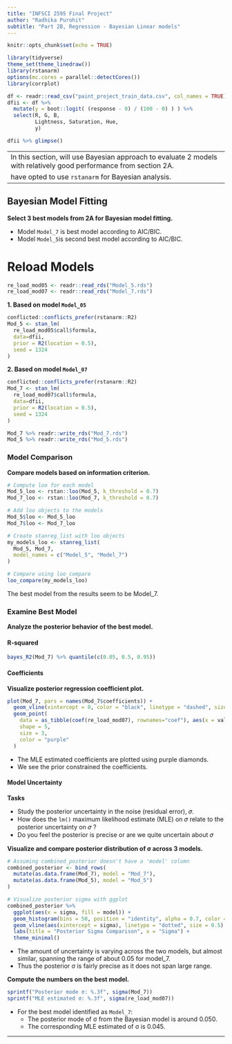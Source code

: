 ```yaml
---
title: "INFSCI 2595 Final Project"
author: "Radhika Purohit"
subtitle: "Part 2B, Regression - Bayesian Linear models"
---
```


```r
knitr::opts_chunk$set(echo = TRUE)
```


```r
library(tidyverse)
theme_set(theme_linedraw())
library(rstanarm)
options(mc.cores = parallel::detectCores())
library(corrplot)
```


```r
df <- readr::read_csv("paint_project_train_data.csv", col_names = TRUE)
dfii <- df %>% 
  mutate(y = boot::logit( (response - 0) / (100 - 0) ) ) %>% 
  select(R, G, B, 
         Lightness, Saturation, Hue,
         y)

dfii %>% glimpse()
```

----
In this section, will use Bayesian approach to evaluate 2 models with relatively good performance from section 2A.  
have opted to use `rstanarm` for Bayesian analysis.  
----

## Bayesian Model Fitting

**Select 3 best models from 2A for Bayesian model fitting.**  

- Model `Model_7` is best model according to AIC/BIC.  
- Model `Model_5`is second best model according to AIC/BIC.  

# Reload Models
```r
re_load_mod05 <- readr::read_rds("Model_5.rds")
re_load_mod07 <- readr::read_rds("Model_7.rds")
```


**1. Based on model `Model_05`**  
```r
conflicted::conflicts_prefer(rstanarm::R2)
Mod_5 <- stan_lm(
  re_load_mod05$call$formula,
  data=dfii,
  prior = R2(location = 0.5),
  seed = 1324
)
```
**2. Based on model `Model_07`**  
```r
conflicted::conflicts_prefer(rstanarm::R2)
Mod_7 <- stan_lm(
  re_load_mod07$call$formula,
  data=dfii,
  prior = R2(location = 0.5),
  seed = 1324
)
```

```r
Mod_7 %>% readr::write_rds("Mod_7.rds")
Mod_5 %>% readr::write_rds("Mod_5.rds")
```
### Model Comparison

**Compare models based on information criterion.**  

```r
# Compute loo for each model
Mod_5_loo <- rstan::loo(Mod_5, k_threshold = 0.7)
Mod_7_loo <- rstan::loo(Mod_7, k_threshold = 0.7)
```

```r
# Add loo objects to the models
Mod_5$loo <- Mod_5_loo
Mod_7$loo <- Mod_7_loo

# Create stanreg_list with loo objects
my_models_loo <- stanreg_list(
  Mod_5, Mod_7,
  model_names = c("Model_5", "Model_7")
)

# Compare using loo_compare
loo_compare(my_models_loo)
```

The best model from the results seem to be Model_7.

### Examine Best Model

**Analyze the posterior behavior of the best model.**  

#### R-squared

```r
bayes_R2(Mod_7) %>% quantile(c(0.05, 0.5, 0.95))
```



#### Coefficients

**Visualize posterior regression coefficient plot.**  

```r
plot(Mod_7, pars = names(Mod_7$coefficients)) +
  geom_vline(xintercept = 0, color = "black", linetype = "dashed", size = 0.5) +
  geom_point(
    data = as_tibble(coef(re_load_mod07), rownames="coef"), aes(x = value, y = coef),
    shape = 5,
    size = 3,
    color = "purple"
  )
```

- The MLE estimated coefficients are plotted using purple diamonds.
- We see the prior constrained the coefficients.


#### Model Uncertainty

**Tasks**  

- Study the posterior uncertainty in the noise (residual error), 𝜎.
- How does the `lm()` maximum likelihood estimate (MLE) on 𝜎 relate to the posterior uncertainty on 𝜎 ?
- Do you feel the posterior is precise or are we quite uncertain about 𝜎

**Visualize and compare posterior distribution of σ across 3 models.**  

```r

# Assuming combined_posterior doesn't have a 'model' column
combined_posterior <- bind_rows(
  mutate(as.data.frame(Mod_7), model = "Mod_7"),
  mutate(as.data.frame(Mod_5), model = "Mod_5")
)

# Visualize posterior sigma with ggplot
combined_posterior %>%
  ggplot(aes(x = sigma, fill = model)) +
  geom_histogram(bins = 50, position = "identity", alpha = 0.7, color = "white") +
  geom_vline(aes(xintercept = sigma), linetype = "dotted", size = 0.5) +
  labs(title = "Posterior Sigma Comparison", x = "Sigma") +
  theme_minimal()

```

- The amount of uncertainty is varying across the two models, but almost similar, spanning the range of about 0.05 for model_7.  
- Thus the posterior σ is fairly precise as it does not span large range.  


**Compute the numbers on the best model.**  

```r
sprintf("Posterior mode σ: %.3f", sigma(Mod_7))
sprintf("MLE estimated σ: %.3f", sigma(re_load_mod07))
```

- For the best model identified as `Model_7`:
  - The posterior mode of σ from the Bayesian model is around 0.050.
  - The corresponding MLE estimated of σ is 0.045.  

----